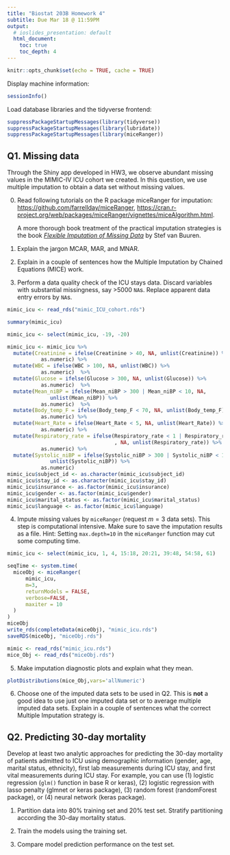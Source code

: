 ```yaml
---
title: "Biostat 203B Homework 4"
subtitle: Due Mar 18 @ 11:59PM
output:
  # ioslides_presentation: default
  html_document:
    toc: true
    toc_depth: 4
---
```


```r
knitr::opts_chunk$set(echo = TRUE, cache = TRUE)
```

Display machine information:
```r
sessionInfo()
```
Load database libraries and the tidyverse frontend:
```r
suppressPackageStartupMessages(library(tidyverse))
suppressPackageStartupMessages(library(lubridate))
suppressPackageStartupMessages(library(miceRanger))
```

## Q1. Missing data

Through the Shiny app developed in HW3, we observe abundant missing values in the MIMIC-IV ICU cohort we created. In this question, we use multiple imputation to obtain a data set without missing values.

0. Read following tutorials on the R package miceRanger for imputation: <https://github.com/farrellday/miceRanger>, <https://cran.r-project.org/web/packages/miceRanger/vignettes/miceAlgorithm.html>.

    A more thorough book treatment of the practical imputation strategies is the book [*_Flexible Imputation of Missing Data_*](https://stefvanbuuren.name/fimd/) by Stef van Buuren. 

1. Explain the jargon MCAR, MAR, and MNAR.

2. Explain in a couple of sentences how the Multiple Imputation by Chained Equations (MICE) work.

3. Perform a data quality check of the ICU stays data. Discard variables with substantial missingness, say >5000 `NA`s. Replace apparent data entry errors by `NA`s.

```r
mimic_icu <- read_rds("mimic_ICU_cohort.rds")
```

```r
summary(mimic_icu)
```

```r
mimic_icu <- select(mimic_icu, -19, -20)
```

```r
mimic_icu <- mimic_icu %>% 
  mutate(Creatinine = ifelse(Creatinine > 40, NA, unlist(Creatinine)) %>% 
           as.numeric) %>% 
  mutate(WBC = ifelse(WBC > 100, NA, unlist(WBC)) %>% 
           as.numeric)  %>% 
  mutate(Glucose = ifelse(Glucose > 300, NA, unlist(Glucose)) %>% 
           as.numeric)  %>% 
  mutate(Mean_niBP = ifelse(Mean_niBP > 300 | Mean_niBP < 10, NA, 
              unlist(Mean_niBP)) %>% 
           as.numeric)  %>% 
  mutate(Body_temp_F = ifelse(Body_temp_F < 70, NA, unlist(Body_temp_F)) %>% 
           as.numeric) %>% 
  mutate(Heart_Rate = ifelse(Heart_Rate < 5, NA, unlist(Heart_Rate)) %>% 
           as.numeric) %>% 
  mutate(Respiratory_rate = ifelse(Respiratory_rate < 1 | Respiratory_rate > 100
                                   , NA, unlist(Respiratory_rate)) %>% 
           as.numeric) %>% 
  mutate(Systolic_niBP = ifelse(Systolic_niBP > 300 | Systolic_niBP < 10, NA, 
              unlist(Systolic_niBP)) %>% 
           as.numeric)
mimic_icu$subject_id <- as.character(mimic_icu$subject_id)
mimic_icu$stay_id <- as.character(mimic_icu$stay_id)
mimic_icu$insurance <- as.factor(mimic_icu$insurance)
mimic_icu$gender <- as.factor(mimic_icu$gender)
mimic_icu$marital_status <- as.factor(mimic_icu$marital_status)
mimic_icu$language <- as.factor(mimic_icu$language)
```

4. Impute missing values by `miceRanger` (request $m=3$ data sets). This step is computational intensive. Make sure to save the imputation results as a file. Hint: Setting `max.depth=10` in the `miceRanger` function may cut some computing time.

```r
mimic_icu <- select(mimic_icu, 1, 4, 15:18, 20:21, 39:48, 54:58, 61)
```

```r
seqTime <- system.time(
  miceObj <- miceRanger(
      mimic_icu, 
      m=3,
      returnModels = FALSE,
      verbose=FALSE,
      maxiter = 10
  )
)
miceObj
write_rds(completeData(miceObj), "mimic_icu.rds")
saveRDS(miceObj, "miceObj.rds")
```

```r
mimic <- read_rds("mimic_icu.rds")
mice_Obj <- read_rds("miceObj.rds")
```

5. Make imputation diagnostic plots and explain what they mean.

```r

plotDistributions(mice_Obj,vars='allNumeric')
```

6. Choose one of the imputed data sets to be used in Q2. This is **not** a good idea to use just one imputed data set or to average multiple imputed data sets. Explain in a couple of sentences what the correct Multiple Imputation strategy is.

## Q2. Predicting 30-day mortality

Develop at least two analytic approaches for predicting the 30-day mortality of patients admitted to ICU using demographic information (gender, age, marital status, ethnicity), first lab measurements during ICU stay, and first vital measurements during ICU stay. For example, you can use (1) logistic regression (`glm()` function in base R or keras), (2) logistic regression with lasso penalty (glmnet or keras package), (3) random forest (randomForest package), or (4) neural network (keras package).

1. Partition data into 80% training set and 20% test set. Stratify partitioning according the 30-day mortality status.

2. Train the models using the training set.

3. Compare model prediction performance on the test set.
